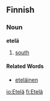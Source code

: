 ==Finnish==
===Noun===
'''etelä'''
#[[south]]

====Related Words====
*[[eteläinen]]

[[io:Etelä]]
[[fi:Etelä]]